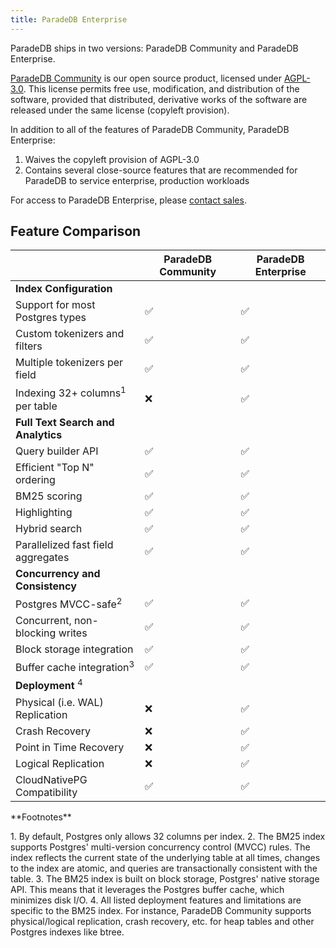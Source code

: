 ```yaml
---
title: ParadeDB Enterprise
---
```


ParadeDB ships in two versions: ParadeDB Community and ParadeDB Enterprise.

[ParadeDB Community](https://github.com/paradedb/paradedb) is our open source product, licensed under [AGPL-3.0](https://github.com/paradedb/paradedb/blob/dev/LICENSE).
This license permits free use, modification, and distribution of the software, provided that distributed, derivative works of the software are released under the same license
(copyleft provision).

In addition to all of the features of ParadeDB Community, ParadeDB Enterprise:

1. Waives the copyleft provision of AGPL-3.0
2. Contains several close-source features that are recommended for ParadeDB to service enterprise, production workloads

For access to ParadeDB Enterprise, please [contact sales](mailto:sales@paradedb.com).

## Feature Comparison

|                                            | ParadeDB Community | ParadeDB Enterprise |
| ------------------------------------------ | ------------------ | ------------------- |
| **Index Configuration**                    |                    |
| Support for most Postgres types            | ✅                 | ✅                  |
| Custom tokenizers and filters              | ✅                 | ✅                  |
| Multiple tokenizers per field              | ✅                 | ✅                  |
| Indexing 32+ columns<sup>1</sup> per table | ❌                 | ✅                  |
| **Full Text Search and Analytics**         |                    |
| Query builder API                          | ✅                 | ✅                  |
| Efficient "Top N" ordering                 | ✅                 | ✅                  |
| BM25 scoring                               | ✅                 | ✅                  |
| Highlighting                               | ✅                 | ✅                  |
| Hybrid search                              | ✅                 | ✅                  |
| Parallelized fast field aggregates         | ✅                 | ✅                  |
| **Concurrency and Consistency**            |                    |
| Postgres MVCC-safe<sup>2</sup>             | ✅                 | ✅                  |
| Concurrent, non-blocking writes            | ✅                 | ✅                  |
| Block storage integration                  | ✅                 | ✅                  |
| Buffer cache integration<sup>3</sup>       | ✅                 | ✅                  |
| **Deployment** <sup>4</sup>                |                    |
| Physical (i.e. WAL) Replication            | ❌                 | ✅                  |
| Crash Recovery                             | ❌                 | ✅                  |
| Point in Time Recovery                     | ❌                 | ✅                  |
| Logical Replication                        | ❌                 | ✅                  |
| CloudNativePG Compatibility                | ✅                 | ✅                  |

<Info>
**Footnotes**

<p className="text-sm">
  1. By default, Postgres only allows 32 columns per index.
    2. The BM25 index supports Postgres' multi-version concurrency control (MVCC)
  rules. The index reflects the current state of the underlying table at all
  times, changes to the index are atomic, and queries are transactionally
  consistent with the table.
    3. The BM25 index is built on block storage, Postgres' native storage API.
  This means that it leverages the Postgres buffer cache, which minimizes disk
  I/O.
  4. All listed deployment features and limitations are specific to the BM25 index. For instance,
   ParadeDB Community supports physical/logical replication, crash recovery, etc. for heap tables and other Postgres indexes like btree.
</p>
</Info>
